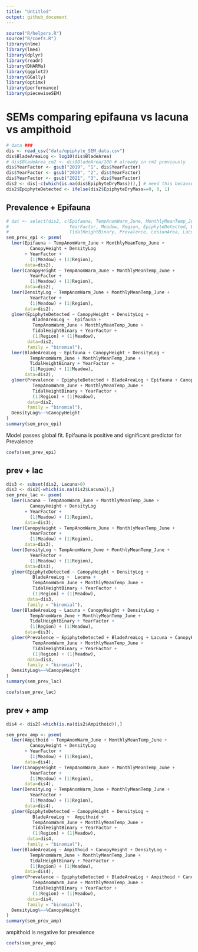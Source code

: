 ```yaml
---
title: "Untitled"
output: github_document
---
```


```r
source("R/helpers.R")
source("R/coefs.R")
library(nlme)
library(lme4)
library(dplyr)
library(readr)
library(DHARMa)
library(ggplot2)
library(GGally)
library(optimx)
library(performance)
library(piecewiseSEM)
```

# SEMs comparing epifauna vs lacuna vs ampithoid

```r
# data ###
dis <- read_csv("data/epiphyte_SEM_data.csv")
dis$BladeAreaLog <- log10(dis$BladeArea)
# dis$BladeArea_cm2 <- dis$BladeArea/100 # already in cm2 previously
dis$YearFactor <- gsub("2019", "1", dis$YearFactor)
dis$YearFactor <- gsub("2020", "2", dis$YearFactor)
dis$YearFactor <- gsub("2021", "3", dis$YearFactor)
dis2 <- dis[-c(which(is.na(dis$EpiphyteDryMass))),] # need this because epiphytes missing e.g. OR 2020
dis2$EpiphyteDetected <- ifelse(dis2$EpiphyteDryMass==0, 0, 1)

```

## Prevalence + Epifauna

```r
# dat <- select(dis2, c(Epifauna, TempAnomWarm_June, MonthlyMeanTemp_June, CanopyHeight, DensityLog, 
#                       YearFactor, Meadow, Region, EpiphyteDetected, BladeAreaLog, Epifauna, 
#                       TidalHeightBinary, Prevalence, LesionArea, Lacuna, Ampithoid))
sem_prev_epi <- psem(
  lmer(Epifauna ~ TempAnomWarm_June + MonthlyMeanTemp_June + 
         CanopyHeight + DensityLog 
       + YearFactor +
         (1|Meadow) + (1|Region),
       data=dis2),
  lmer(CanopyHeight ~ TempAnomWarm_June + MonthlyMeanTemp_June + 
         YearFactor + 
         (1|Meadow) + (1|Region),
       data=dis2),
  lmer(DensityLog ~ TempAnomWarm_June + MonthlyMeanTemp_June +
         YearFactor + 
         (1|Meadow) + (1|Region),
       data=dis2),
  glmer(EpiphyteDetected ~ CanopyHeight + DensityLog + 
          BladeAreaLog +  Epifauna +
          TempAnomWarm_June + MonthlyMeanTemp_June + 
          TidalHeightBinary + YearFactor + 
          (1|Region) + (1|Meadow),
        data=dis2,
        family = "binomial"),
  lmer(BladeAreaLog ~ Epifauna + CanopyHeight + DensityLog + 
         TempAnomWarm_June + MonthlyMeanTemp_June +
         TidalHeightBinary + YearFactor +
         (1|Region) + (1|Meadow),
       data=dis2),
  glmer(Prevalence ~ EpiphyteDetected + BladeAreaLog + Epifauna + CanopyHeight + DensityLog + 
          TempAnomWarm_June + MonthlyMeanTemp_June +
          TidalHeightBinary + YearFactor + 
          (1|Region) + (1|Meadow),
        data=dis2,
        family = "binomial"),
  DensityLog%~~%CanopyHeight
)
summary(sem_prev_epi)

```

Model passes global fit. Epifauna is positive and significant predictor for Prevalence

```r
coefs(sem_prev_epi)
```


## prev + lac

```r
dis3 <- subset(dis2, Lacuna>0)
dis3 <- dis2[-which(is.na(dis2$Lacuna)),]
sem_prev_lac <- psem(
  lmer(Lacuna ~ TempAnomWarm_June + MonthlyMeanTemp_June + 
         CanopyHeight + DensityLog 
       + YearFactor +
         (1|Meadow) + (1|Region),
       data=dis3),
  lmer(CanopyHeight ~ TempAnomWarm_June + MonthlyMeanTemp_June + 
         YearFactor + 
         (1|Meadow) + (1|Region),
       data=dis3),
  lmer(DensityLog ~ TempAnomWarm_June + MonthlyMeanTemp_June +
         YearFactor + 
         (1|Meadow) + (1|Region),
       data=dis3),
  glmer(EpiphyteDetected ~ CanopyHeight + DensityLog + 
          BladeAreaLog +  Lacuna +
          TempAnomWarm_June + MonthlyMeanTemp_June + 
          TidalHeightBinary + YearFactor + 
          (1|Region) + (1|Meadow),
        data=dis3,
        family = "binomial"),
  lmer(BladeAreaLog ~ Lacuna + CanopyHeight + DensityLog + 
         TempAnomWarm_June + MonthlyMeanTemp_June +
         TidalHeightBinary + YearFactor +
         (1|Region) + (1|Meadow),
       data=dis3),
  glmer(Prevalence ~ EpiphyteDetected + BladeAreaLog + Lacuna + CanopyHeight + DensityLog + 
          TempAnomWarm_June + MonthlyMeanTemp_June +
          TidalHeightBinary + YearFactor + 
          (1|Region) + (1|Meadow),
        data=dis3,
        family = "binomial"),
  DensityLog%~~%CanopyHeight
)
summary(sem_prev_lac)

```


```r
coefs(sem_prev_lac)
```

## prev + amp

```r
dis4 <- dis2[-which(is.na(dis2$Ampithoid)),]

sem_prev_amp <- psem(
  lmer(Ampithoid ~ TempAnomWarm_June + MonthlyMeanTemp_June + 
         CanopyHeight + DensityLog 
       + YearFactor +
         (1|Meadow) + (1|Region),
       data=dis4),
  lmer(CanopyHeight ~ TempAnomWarm_June + MonthlyMeanTemp_June + 
         YearFactor + 
         (1|Meadow) + (1|Region),
       data=dis4),
  lmer(DensityLog ~ TempAnomWarm_June + MonthlyMeanTemp_June +
         YearFactor + 
         (1|Meadow) + (1|Region),
       data=dis4),
  glmer(EpiphyteDetected ~ CanopyHeight + DensityLog + 
          BladeAreaLog +  Ampithoid +
          TempAnomWarm_June + MonthlyMeanTemp_June + 
          TidalHeightBinary + YearFactor + 
          (1|Region) + (1|Meadow),
        data=dis4,
        family = "binomial"),
  lmer(BladeAreaLog ~ Ampithoid + CanopyHeight + DensityLog + 
         TempAnomWarm_June + MonthlyMeanTemp_June +
         TidalHeightBinary + YearFactor +
         (1|Region) + (1|Meadow),
       data=dis4),
  glmer(Prevalence ~ EpiphyteDetected + BladeAreaLog + Ampithoid + CanopyHeight + DensityLog + 
          TempAnomWarm_June + MonthlyMeanTemp_June +
          TidalHeightBinary + YearFactor + 
          (1|Region) + (1|Meadow),
        data=dis4,
        family = "binomial"),
  DensityLog%~~%CanopyHeight
)
summary(sem_prev_amp)

```

ampithoid is negative for prevalence

```r
coefs(sem_prev_amp)
```


